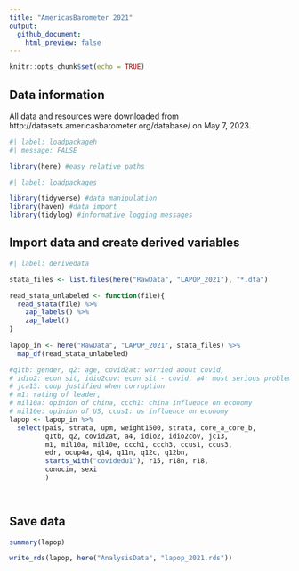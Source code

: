 ```yaml
---
title: "AmericasBarometer 2021"
output: 
  github_document:
    html_preview: false
---
```


```r
knitr::opts_chunk$set(echo = TRUE)
```

## Data information

All data and resources were downloaded from http://datasets.americasbarometer.org/database/ on May 7, 2023.

```r
#| label: loadpackageh
#| message: FALSE

library(here) #easy relative paths
```

```r
#| label: loadpackages

library(tidyverse) #data manipulation
library(haven) #data import
library(tidylog) #informative logging messages
```

## Import data and create derived variables

```r
#| label: derivedata

stata_files <- list.files(here("RawData", "LAPOP_2021"), "*.dta")

read_stata_unlabeled <- function(file){
  read_stata(file) %>%
    zap_labels() %>%
    zap_label()
}
  
lapop_in <- here("RawData", "LAPOP_2021", stata_files) %>%
  map_df(read_stata_unlabeled)

#q1tb: gender, q2: age, covid2at: worried about covid, 
# idio2: econ sit, idio2cov: econ sit - covid, a4: most serious problem
# jca13: coup justified when corruption
# m1: rating of leader, 
# mil10a: opinion of china, ccch1: china influence on economy
# mil10e: opinion of US, ccus1: us influence on economy
lapop <- lapop_in %>%
  select(pais, strata, upm, weight1500, strata, core_a_core_b,
         q1tb, q2, covid2at, a4, idio2, idio2cov, jc13,
         m1, mil10a, mil10e, ccch1, ccch3, ccus1, ccus3,
         edr, ocup4a, q14, q11n, q12c, q12bn,
         starts_with("covidedu1"), r15, r18n, r18,
         conocim, sexi
         ) 

 
```



## Save data

```r

summary(lapop)

write_rds(lapop, here("AnalysisData", "lapop_2021.rds"))
```


